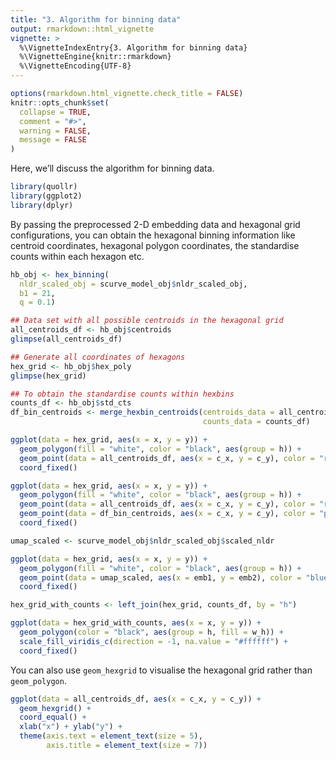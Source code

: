 ```yaml
---
title: "3. Algorithm for binning data"
output: rmarkdown::html_vignette
vignette: >
  %\VignetteIndexEntry{3. Algorithm for binning data}
  %\VignetteEngine{knitr::rmarkdown}
  %\VignetteEncoding{UTF-8}
---
```


```r
options(rmarkdown.html_vignette.check_title = FALSE)
knitr::opts_chunk$set(
  collapse = TRUE,
  comment = "#>",
  warning = FALSE, 
  message = FALSE
)
```

Here, we'll discuss the algorithm for binning data.

```r
library(quollr)
library(ggplot2)
library(dplyr)
```

By passing the preprocessed 2-D embedding data and hexagonal grid configurations, you can obtain the hexagonal binning information like centroid coordinates, hexagonal polygon coordinates, the standardise counts within each hexagon etc.  

```r
hb_obj <- hex_binning(
  nldr_scaled_obj = scurve_model_obj$nldr_scaled_obj, 
  b1 = 21, 
  q = 0.1)
```

```r
## Data set with all possible centroids in the hexagonal grid
all_centroids_df <- hb_obj$centroids
glimpse(all_centroids_df)

## Generate all coordinates of hexagons
hex_grid <- hb_obj$hex_poly
glimpse(hex_grid)

## To obtain the standardise counts within hexbins
counts_df <- hb_obj$std_cts
df_bin_centroids <- merge_hexbin_centroids(centroids_data = all_centroids_df, 
                                           counts_data = counts_df)
```

```r
ggplot(data = hex_grid, aes(x = x, y = y)) + 
  geom_polygon(fill = "white", color = "black", aes(group = h)) +
  geom_point(data = all_centroids_df, aes(x = c_x, y = c_y), color = "red") +
  coord_fixed()
```

```r

ggplot(data = hex_grid, aes(x = x, y = y)) + 
  geom_polygon(fill = "white", color = "black", aes(group = h)) +
  geom_point(data = all_centroids_df, aes(x = c_x, y = c_y), color = "red") +
  geom_point(data = df_bin_centroids, aes(x = c_x, y = c_y), color = "purple") + 
  coord_fixed()
```

```r
umap_scaled <- scurve_model_obj$nldr_scaled_obj$scaled_nldr

ggplot(data = hex_grid, aes(x = x, y = y)) + 
  geom_polygon(fill = "white", color = "black", aes(group = h)) +
  geom_point(data = umap_scaled, aes(x = emb1, y = emb2), color = "blue", alpha = 0.3) +
  coord_fixed()
```

```r
hex_grid_with_counts <- left_join(hex_grid, counts_df, by = "h")

ggplot(data = hex_grid_with_counts, aes(x = x, y = y)) +
  geom_polygon(color = "black", aes(group = h, fill = w_h)) +
  scale_fill_viridis_c(direction = -1, na.value = "#ffffff") +
  coord_fixed()
```

You can also use `geom_hexgrid` to visualise the hexagonal grid rather than `geom_polygon`.

```r
ggplot(data = all_centroids_df, aes(x = c_x, y = c_y)) +
  geom_hexgrid() +
  coord_equal() +
  xlab("x") + ylab("y") +
  theme(axis.text = element_text(size = 5),
        axis.title = element_text(size = 7))

```
